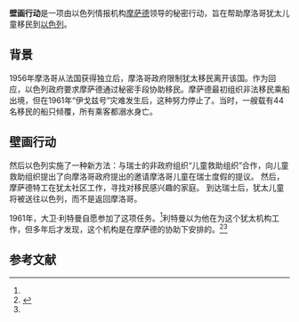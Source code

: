 '''壁画行动'''是一项由以色列情报机构[[摩萨德|摩萨德]]领导的秘密行动，旨在帮助摩洛哥犹太儿童移民到[[以色列|以色列]]。

== 背景 ==
1956年摩洛哥从法国获得独立后，摩洛哥政府限制犹太移民离开该国。作为回应，以色列政府要求摩萨德通过秘密手段协助移民。摩萨德最初组织非法移民乘船出境，但在1961年“伊戈兹号”灾难发生后，这种努力停止了。当时，一艘载有44名移民的船只倾覆，所有乘客都溺水身亡。
==壁画行动==
然后以色列实施了一种新方法：与瑞士的非政府组织“儿童救助组织”合作，向儿童救助组织提出了向摩洛哥政府提出的邀请摩洛哥儿童在瑞士度假的提议。 然后，摩萨德特工在犹太社区工作，寻找对移民感兴趣的家庭。 到达瑞士后，犹太儿童将被送往以色列，而不是返回摩洛哥。

1961年，大卫·利特曼自愿参加了这项任务。<ref name=trouw />利特曼以为他在为这个犹太机构工作，但多年后才发现，这个机构是在摩萨德的协助下安排的。<ref name=trouw>{{cite news|url= http://www.nederlandsgesprekcentrum.nl/user/file/aphilosopheratthehumanrightscouncilartikelaustindacey-trouw.doc|last= Dacey|first= Austin|date= 3 December 2008|title= Sensitive Words|work= [[Trouw|Trouw]] / article stored at the Nederlands Gesprek Centrum|accessdate= 21 November 2011|url-status= yes|archiveurl= https://web.archive.org/web/20120425235150/http://www.nederlandsgesprekcentrum.nl/user/file/aphilosopheratthehumanrightscouncilartikelaustindacey-trouw.doc|archivedate= 2012-04-25}}</ref><ref name=conn />
==参考文献==
{{reflist}}